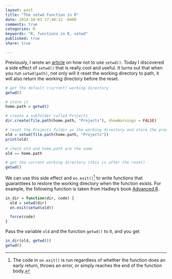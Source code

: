 ```yaml
---
layout: post
title: "The setwd Function in R"
date: 2014-10-03 17:40:12 -0400
comments: true
categories: R
keywords: "R, functions in R, setwd"
published: true
share: true

---
```


Previously, I wrote an [article](http://gmlang.com/r/how-to-work-with-files-in-r-and-improve-reproducibility/) on how not to use `setwd()`. Today I discovered a side effect of `setwd()` that is really cool and useful. It turns out that when you run `setwd(path)`, not only will it reset the working directory to path, it will also return the working directory before the reset.

```r
# get the default (current) working directory
getwd()

# store it
home.path = getwd()

# create a subfolder called Projects
dir.create(file.path(home.path, "Projects"), showWarnings = FALSE)

# reset the Projects folder as the working directory and store the previous working directory in a variable called old  
old = setwd(file.path(home.path, "Projects"))
print(old)

# check old and home.path are the same
old == home.path

# get the current working directory (this is after the reset)
getwd()
```

We can use this side effect and `on.exit()`[^1] to write functions that guaranttees to restore the working directory when the function exists. For example, the following function is taken from Hadley's book
<a href="http://www.amazon.com/gp/product/B00NFODLIQ/ref=as_li_tl?ie=UTF8&camp=1789&creative=9325&creativeASIN=B00NFODLIQ&linkCode=as2&tag=cabaceo-20&linkId=ADGTP76QZMPYXEVL">Advanced R</a><img src="http://ir-na.amazon-adsystem.com/e/ir?t=cabaceo-20&l=as2&o=1&a=B00NFODLIQ" width="1" height="1" border="0" alt="" style="border:none !important; margin:0px !important;" />.

```r
in_dir = function(dir, code) {
  old = setwd(dir)
  on.exit(setwd(old))

  force(code)
}
```

Pass the variable `old` and the function `getwd()` to it, and you get

```r
in_dir(old, getwd())
getwd()
```

[^1]: The code in `on.exit()` is run regardless of whether the function does an early return, throws an error, or simply reaches the end of the function body.